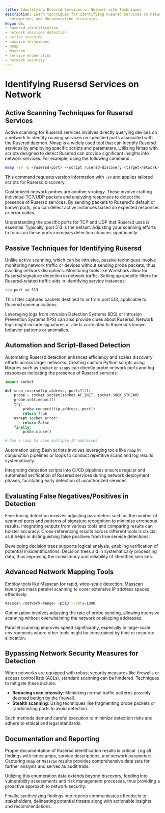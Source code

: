 ```yaml
---
title: Identifying Rusersd Services on Network with Techniques
description: Learn techniques for identifying Rusersd services on network using scanning,
  automation, and documentation strategies.
keywords:
- Rusersd identification
- network services detection
- active scanning
- passive techniques
- Nmap
- Masscan
- service enumeration
- network security
---
```


# Identifying Rusersd Services on Network

## Active Scanning Techniques for Rusersd Services

Active scanning for Rusersd services involves directly querying devices on a network to identify running services on specified ports associated with the Rusersd daemon. Nmap is a widely used tool that can identify Rusersd services by employing specific scripts and parameters. Utilizing Nmap with scripts designed to detect Rusersd can provide significant insights into network services. For example, using the following command:

```bash
nmap -sV -p <rusersd-port> --script rusersd-discovery <target-network>
```

This command requests version information with `-sV` and applies tailored scripts for Rusersd discovery.

Customized network probes are another strategy. These involve crafting individual TCP/UDP packets and analyzing responses to detect the presence of Rusersd services. By sending packets to Rusersd's default or known ports, you can detect active instances based on expected responses or error codes.

Understanding the specific ports for TCP and UDP that Rusersd uses is essential. Typically, port 513 is the default. Adjusting your scanning efforts to focus on these ports increases detection chances significantly.

## Passive Techniques for Identifying Rusersd

Unlike active scanning, which can be intrusive, passive techniques involve monitoring network traffic or devices without sending probe packets, thus avoiding network disruptions. Monitoring tools like Wireshark allow for Rusersd signature detection in network traffic. Setting up specific filters for Rusersd-related traffic aids in identifying service instances:

```bash
tcp.port == 513
```

This filter captures packets destined to or from port 513, applicable to Rusersd communications.

Leveraging logs from Intrusion Detection Systems (IDS) or Intrusion Prevention Systems (IPS) can also provide clues about Rusersd. Network logs might include signatures or alerts correlated to Rusersd's known behavior patterns or anomalies.

## Automation and Script-Based Detection

Automating Rusersd detection enhances efficiency and scales discovery efforts across larger networks. Creating custom Python scripts using libraries such as `socket` or `scapy` can directly probe network ports and log responses indicating the presence of Rusersd services:

```python
import socket

def scan_rusersd(ip_address, port=513):
    probe = socket.socket(socket.AF_INET, socket.SOCK_STREAM)
    probe.settimeout(1)
    try:
        probe.connect((ip_address, port))
        return True
    except socket.error:
        return False
    finally:
        probe.close()

# Use a loop to scan multiple IP addresses
```

Automation using Bash scripts involves leveraging tools like `nmap` in conjunction pipelines or loops to conduct repetitive scans and log results systematically.

Integrating detection scripts into CI/CD pipelines ensures regular and automated verification of Rusersd services during network deployment phases, facilitating early detection of unauthorized services.

## Evaluating False Negatives/Positives in Detection

Fine-tuning detection involves adjusting parameters such as the number of scanned ports and patterns of signature recognition to minimize erroneous results. Integrating outputs from various tools and comparing results can bolster accuracy. Cross-referencing results across different tools is crucial, as it helps in distinguishing false positives from true service detections.

Developing decision trees supports logical analysis, enabling verification of potential misidentifications. Decision trees aid in systematically processing data, thus improving the consistency and reliability of identified services.

## Advanced Network Mapping Tools

Employ tools like Masscan for rapid, wide-scale detection. Masscan leverages mass parallel scanning to cover extensive IP address spaces effectively:

```bash
masscan <network-range> -p513 --rate=1000
```

Optimization involves adjusting the rate of probe sending, allowing intensive scanning without overwhelming the network or skipping addresses.

Parallel scanning improves speed significantly, especially in large-scale environments where other tools might be constrained by time or resource allocation.

## Bypassing Network Security Measures for Detection

When networks are equipped with robust security measures like firewalls or access control lists (ACLs), standard scanning can be hindered. Techniques to mitigate these include:

- **Reducing scan intensity**: Mimicking normal traffic patterns possibly deemed benign by the firewall.
- **Stealth scanning**: Using techniques like fragmenting probe packets or randomizing ports to avoid detection.

Such methods demand careful execution to minimize detection risks and adhere to ethical and legal standards.

## Documentation and Reporting

Proper documentation of Rusersd identification results is critical. Log all findings with timestamps, service descriptions, and network parameters. Capturing `Nmap` or `Masscan` results provides comprehensive data sets for further analysis and serves as audit trails.

Utilizing this enumeration data extends beyond discovery, feeding into vulnerability assessments and risk management processes, thus providing a proactive approach to network security.

Finally, synthesizing findings into reports communicates effectively to stakeholders, delineating potential threats along with actionable insights and recommendations.